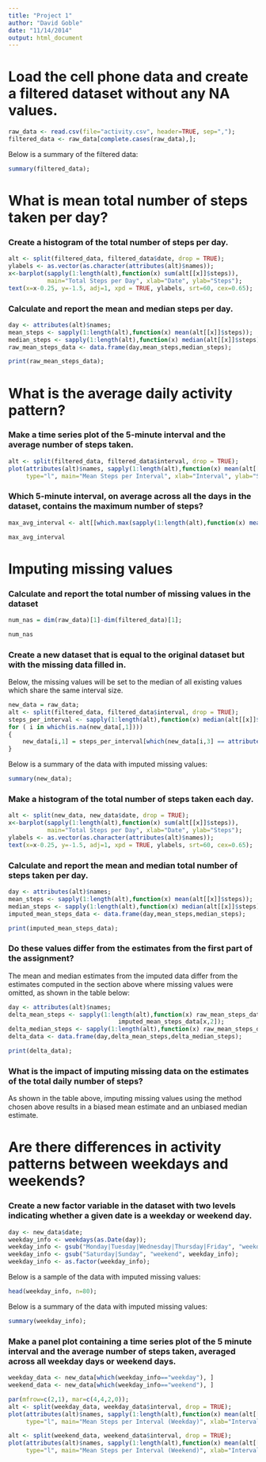 ```yaml
---
title: "Project 1"
author: "David Goble"
date: "11/14/2014"
output: html_document
---
```


# Load the cell phone data and create a filtered dataset without any NA values.

```r
raw_data <- read.csv(file="activity.csv", header=TRUE, sep=",");
filtered_data <- raw_data[complete.cases(raw_data),];
```

Below is a summary of the filtered data:

```r
summary(filtered_data);
```

# What is mean total number of steps taken per day?

### Create a histogram of the total number of steps per day.

```r
alt <- split(filtered_data, filtered_data$date, drop = TRUE);
ylabels <- as.vector(as.character(attributes(alt)$names));
x<-barplot(sapply(1:length(alt),function(x) sum(alt[[x]]$steps)), 
           main="Total Steps per Day", xlab="Date", ylab="Steps");
text(x=x-0.25, y=-1.5, adj=1, xpd = TRUE, ylabels, srt=60, cex=0.65);
```

### Calculate and report the mean and median steps per day.

```r
day <- attributes(alt)$names;
mean_steps <- sapply(1:length(alt),function(x) mean(alt[[x]]$steps));
median_steps <- sapply(1:length(alt),function(x) median(alt[[x]]$steps));
raw_mean_steps_data <- data.frame(day,mean_steps,median_steps);
```

```r
print(raw_mean_steps_data);
```

# What is the average daily activity pattern?

### Make a time series plot of the 5-minute interval and the average number of steps taken.

```r
alt <- split(filtered_data, filtered_data$interval, drop = TRUE);
plot(attributes(alt)$names, sapply(1:length(alt),function(x) mean(alt[[x]]$steps)), 
     type="l", main="Mean Steps per Interval", xlab="Interval", ylab="Steps");
```

### Which 5-minute interval, on average across all the days in the dataset, contains the maximum number of steps?

```r
max_avg_interval <- alt[[which.max(sapply(1:length(alt),function(x) mean(alt[[x]]$steps)))]]$interval[1];
```

```r
max_avg_interval
```

# Imputing missing values

### Calculate and report the total number of missing values in the dataset

```r
num_nas = dim(raw_data)[1]-dim(filtered_data)[1];
```

```r
num_nas
```

### Create a new dataset that is equal to the original dataset but with the missing data filled in.

Below, the missing values will be set to the median of all existing values which share
the same interval size.

```r
new_data = raw_data;
alt <- split(filtered_data, filtered_data$interval, drop = TRUE);
steps_per_interval <- sapply(1:length(alt),function(x) median(alt[[x]]$steps));
for ( i in which(is.na(new_data[,1])))
{
    new_data[i,1] = steps_per_interval[which(new_data[i,3] == attributes(alt)$names)];
}
```

Below is a summary of the data with imputed missing values:

```r
summary(new_data);
```


### Make a histogram of the total number of steps taken each day.

```r
alt <- split(new_data, new_data$date, drop = TRUE);
x<-barplot(sapply(1:length(alt),function(x) sum(alt[[x]]$steps)), 
           main="Total Steps per Day", xlab="Date", ylab="Steps");
ylabels <- as.vector(as.character(attributes(alt)$names));
text(x=x-0.25, y=-1.5, adj=1, xpd = TRUE, ylabels, srt=60, cex=0.65);
```

### Calculate and report the mean and median total number of steps taken per day.

```r
day <- attributes(alt)$names;
mean_steps <- sapply(1:length(alt),function(x) mean(alt[[x]]$steps));
median_steps <- sapply(1:length(alt),function(x) median(alt[[x]]$steps));
imputed_mean_steps_data <- data.frame(day,mean_steps,median_steps);
```
                                              
```r
print(imputed_mean_steps_data);
```

### Do these values differ from the estimates from the first part of the assignment?

The mean and median estimates from the imputed data differ from the estimates
computed in the section above where missing values were omitted, as shown in
the table below:

```r
day <- attributes(alt)$names;
delta_mean_steps <- sapply(1:length(alt),function(x) raw_mean_steps_data[x,2] - 
                               imputed_mean_steps_data[x,2]);
delta_median_steps <- sapply(1:length(alt),function(x) raw_mean_steps_data[x,3] - imputed_mean_steps_data[x,3]);
delta_data <- data.frame(day,delta_mean_steps,delta_median_steps);
```

```r
print(delta_data);
```

### What is the impact of imputing missing data on the estimates of the total daily number of steps?

As shown in the table above, imputing missing values using the method chosen above
results in a biased mean estimate and an unbiased median estimate.

# Are there differences in activity patterns between weekdays and weekends?

### Create a new factor variable in the dataset with two levels indicating whether a given date is a weekday or weekend day.

```r
day <- new_data$date;
weekday_info <- weekdays(as.Date(day));
weekday_info <- gsub("Monday|Tuesday|Wednesday|Thursday|Friday", "weekday", weekday_info);
weekday_info <- gsub("Saturday|Sunday", "weekend", weekday_info);
weekday_info <- as.factor(weekday_info);
```

Below is a sample of the data with imputed missing values:

```r
head(weekday_info, n=80);
```

Below is a summary of the data with imputed missing values:

```r
summary(weekday_info);
```


### Make a panel plot containing a time series plot of the 5 minute interval and the average number of steps taken, averaged across all weekday days or weekend days.

```r
weekday_data <- new_data[which(weekday_info=="weekday"), ]
weekend_data <- new_data[which(weekday_info=="weekend"), ]

par(mfrow=c(2,1), mar=c(4,4,2,0));
alt <- split(weekday_data, weekday_data$interval, drop = TRUE);
plot(attributes(alt)$names, sapply(1:length(alt),function(x) mean(alt[[x]]$steps)), 
     type="l", main="Mean Steps per Interval (Weekday)", xlab="Interval", ylab="Steps");

alt <- split(weekend_data, weekend_data$interval, drop = TRUE);
plot(attributes(alt)$names, sapply(1:length(alt),function(x) mean(alt[[x]]$steps)), 
     type="l", main="Mean Steps per Interval (Weekend)", xlab="Interval", ylab="Steps");
```
